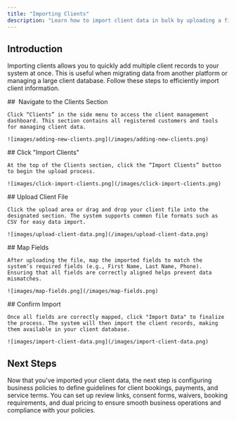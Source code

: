 ```yaml
---
title: "Importing Clients"
description: "Learn how to import client data in bulk by uploading a file. Streamline customer management and ensure all client records are stored efficiently."
---
```


## Introduction

Importing clients allows you to quickly add multiple client records to your system at once. This is useful when migrating data from another platform or managing a large client database. Follow these steps to efficiently import client information.

<Steps>
  <Step title="Step 1">
    ##  Navigate to the Clients Section

    Click “Clients” in the side menu to access the client management dashboard. This section contains all registered customers and tools for managing client data.

    ![images/adding-new-clients.png](/images/adding-new-clients.png)
  </Step>
  <Step title="Step 2">
    ## Click "Import Clients"

    At the top of the Clients section, click the “Import Clients” button to begin the upload process.

    ![images/click-import-clients.png](/images/click-import-clients.png)
  </Step>
  <Step title="Step 3">
    ## Upload Client File

    Click the upload area or drag and drop your client file into the designated section. The system supports common file formats such as CSV for easy data import.

    ![images/upload-client-data.png](/images/upload-client-data.png)
  </Step>
  <Step title="Step 4">
    ## Map Fields 

    After uploading the file, map the imported fields to match the system’s required fields (e.g., First Name, Last Name, Phone). Ensuring that all fields are correctly aligned helps prevent data mismatches.

    ![images/map-fields.png](/images/map-fields.png)
  </Step>
  <Step title="Step 5">
    ## Confirm Import

    Once all fields are correctly mapped, click "Import Data" to finalize the process. The system will then import the client records, making them available in your client database.

    ![images/import-client-data.png](/images/import-client-data.png)
  </Step>
</Steps>

## Next Steps

Now that you've imported your client data, the next step is configuring business policies to define guidelines for client bookings, payments, and service terms. You can set up review links, consent forms, waivers, booking requirements, and dual pricing to ensure smooth business operations and compliance with your policies.